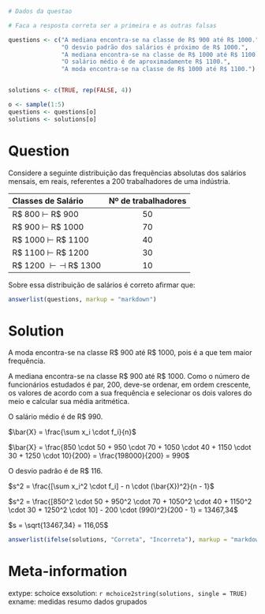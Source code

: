 ```r
# Dados da questao

# Faca a resposta correta ser a primeira e as outras falsas

questions <- c("A mediana encontra-se na classe de R$ 900 até R$ 1000.",
               "O desvio padrão dos salários é próximo de R$ 1000.",
               "A mediana encontra-se na classe de R$ 1000 até R$ 1100.",
               "O salário médio é de aproximadamente R$ 1100.",
               "A moda encontra-se na classe de R$ 1000 até R$ 1100.")


solutions <- c(TRUE, rep(FALSE, 4))

o <- sample(1:5)
questions <- questions[o]
solutions <- solutions[o]

```

Question
========
Considere a seguinte distribuição das frequências absolutas dos salários mensais, em reais, referentes a 200 trabalhadores de uma indústria.

| Classes de Salário             | Nº de trabalhadores |
| :----------------------------- | :-----------------: |
| R$ 800 $\vdash$ R$ 900         |         50          |
| R$ 900 $\vdash$ R$ 1000        |         70          |
| R$ 1000 $\vdash$ R$ 1100       |         40          |
| R$ 1100 $\vdash$ R$ 1200       |         30          |
| R$ 1200 $\vdash\dashv$ R$ 1300 |         10          |

Sobre essa distribuição de salários é correto afirmar que:

```r
answerlist(questions, markup = "markdown")
```

Solution
========

A moda encontra-se na classe R\$ 900 até R\$ 1000, pois é a que tem maior frequência.  

A mediana encontra-se na classe R\$ 900 até R\$ 1000. Como o número de funcionários estudados é par, 200,  deve-se ordenar, em ordem crescente, os valores de acordo com a sua frequência e selecionar os dois valores do meio e calcular sua média aritmética. 

O salário médio é de R\$ 990.  

$\bar{X} = \frac{\sum x_i \cdot f_i}{n}$

$\bar{X} = \frac{850 \cdot 50 + 950 \cdot 70 + 1050 \cdot 40 + 1150 \cdot 30 + 1250 \cdot 10}{200} = \frac{198000}{200} = 990$


O desvio padrão é de R\$ 116. 

$s^2 = \frac{[\sum x_i^2 \cdot f_i] - n \cdot (\bar{X})^2}{n - 1}$

$s^2 = \frac{[850^2 \cdot 50 + 950^2 \cdot 70 + 1050^2 \cdot 40 + 1150^2 \cdot 30 + 1250^2 \cdot 10] - 200 \cdot (990)^2}{200 - 1} = 13467,34$


$s = \sqrt{13467,34} = 116,05$


```r
answerlist(ifelse(solutions, "Correta", "Incorreta"), markup = "markdown")
```

Meta-information
================
extype: schoice
exsolution: `r mchoice2string(solutions, single = TRUE)`
exname: medidas resumo dados grupados